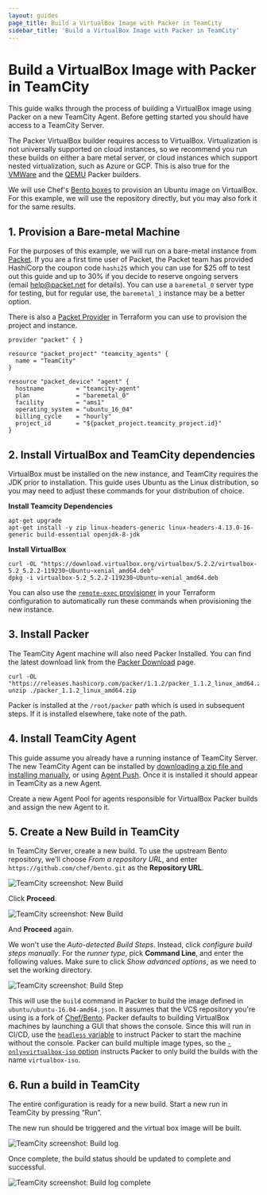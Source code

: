 ```yaml
---
layout: guides
page_title: Build a VirtualBox Image with Packer in TeamCity
sidebar_title: 'Build a VirtualBox Image with Packer in TeamCity'
---
```


# Build a VirtualBox Image with Packer in TeamCity

This guide walks through the process of building a VirtualBox image using
Packer on a new TeamCity Agent. Before getting started you should have access
to a TeamCity Server.

The Packer VirtualBox builder requires access to VirtualBox. Virtualization is
not universally supported on cloud instances, so we recommend you run these
builds on either a bare metal server, or cloud instances which support nested
virtualization, such as Azure or GCP. This is also true for the
[VMWare](/docs/builders/vmware) and the [QEMU](/docs/builders/qemu)
Packer builders.

We will use Chef's [Bento boxes](https://github.com/chef/bento) to provision an
Ubuntu image on VirtualBox. For this example, we will use the repository
directly, but you may also fork it for the same results.

## 1. Provision a Bare-metal Machine

For the purposes of this example, we will run on a bare-metal instance from
[Packet](https://www.packet.net/). If you are a first time user of Packet, the
Packet team has provided HashiCorp the coupon code `hashi25` which you can use
for \$25 off to test out this guide and up to 30&#x25; if you decide to
reserve ongoing servers (email help@packet.net for details). You can use
a `baremetal_0` server type for testing, but for regular use, the `baremetal_1`
instance may be a better option.

There is also a [Packet
Provider](https://www.terraform.io/docs/providers/packet/index.html) in
Terraform you can use to provision the project and instance.

```hcl
provider "packet" { }

resource "packet_project" "teamcity_agents" {
  name = "TeamCity"
}

resource "packet_device" "agent" {
  hostname         = "teamcity-agent"
  plan             = "baremetal_0"
  facility         = "ams1"
  operating_system = "ubuntu_16_04"
  billing_cycle    = "hourly"
  project_id       = "${packet_project.teamcity_project.id}"
}
```

## 2. Install VirtualBox and TeamCity dependencies

VirtualBox must be installed on the new instance, and TeamCity requires the JDK
prior to installation. This guide uses Ubuntu as the Linux distribution, so you
may need to adjust these commands for your distribution of choice.

**Install Teamcity Dependencies**

```shell
apt-get upgrade
apt-get install -y zip linux-headers-generic linux-headers-4.13.0-16-generic build-essential openjdk-8-jdk
```

**Install VirtualBox**

```
curl -OL "https://download.virtualbox.org/virtualbox/5.2.2/virtualbox-5.2_5.2.2-119230~Ubuntu~xenial_amd64.deb"
dpkg -i virtualbox-5.2_5.2.2-119230~Ubuntu~xenial_amd64.deb
```

You can also use the [`remote-exec`
provisioner](https://www.terraform.io/docs/provisioners/remote-exec.html) in
your Terraform configuration to automatically run these commands when
provisioning the new instance.

## 3. Install Packer

The TeamCity Agent machine will also need Packer Installed. You can find the
latest download link from the [Packer
Download](/downloads) page.

```shell
curl -OL "https://releases.hashicorp.com/packer/1.1.2/packer_1.1.2_linux_amd64.zip"
unzip ./packer_1.1.2_linux_amd64.zip
```

Packer is installed at the `/root/packer` path which is used in subsequent
steps. If it is installed elsewhere, take note of the path.

## 4. Install TeamCity Agent

This guide assume you already have a running instance of TeamCity Server. The
new TeamCity Agent can be installed by [downloading a zip file and installing
manually](https://confluence.jetbrains.com/display/TCD10//Setting+up+and+Running+Additional+Build+Agents#SettingupandRunningAdditionalBuildAgents-InstallingAdditionalBuildAgents),
or using [Agent
Push](https://confluence.jetbrains.com/display/TCD10//Setting+up+and+Running+Additional+Build+Agents#SettingupandRunningAdditionalBuildAgents-InstallingviaAgentPush).
Once it is installed it should appear in TeamCity as a new Agent.

Create a new Agent Pool for agents responsible for VirtualBox Packer builds and
assign the new Agent to it.

## 5. Create a New Build in TeamCity

In TeamCity Server, create a new build. To use the upstream Bento repository,
we'll choose _From a repository URL_, and enter
`https://github.com/chef/bento.git` as the **Repository URL**.

![TeamCity screenshot: New Build](/img/guides/teamcity_create_project_from_url-1.png)

Click **Proceed**.

![TeamCity screenshot: New Build](/img/guides/teamcity_create_project_from_url-2.png)

And **Proceed** again.

We won't use the _Auto-detected Build Steps_. Instead, click _configure build
steps manually_. For the _runner type_, pick **Command Line**, and enter the
following values. Make sure to click _Show advanced options_, as we need to set
the working directory.

![TeamCity screenshot: Build Step](/img/guides/teamcity_build_configuration.png)

This will use the `build` command in Packer to build the image defined in
`ubuntu/ubuntu-16.04-amd64.json`. It assumes that the VCS repository you're
using is a fork of [Chef/Bento](https://github.com/chef/bento). Packer defaults
to building VirtualBox machines by launching a GUI that shows the console.
Since this will run in CI/CD, use the [`headless`
variable](/docs/builders/virtualbox-iso#headless) to instruct Packer to
start the machine without the console. Packer can build multiple image types,
so the [`-only=virtualbox-iso`
option](/docs/commands/build#only-foo-bar-baz) instructs Packer to only
build the builds with the name `virtualbox-iso`.

## 6. Run a build in TeamCity

The entire configuration is ready for a new build. Start a new run in TeamCity
by pressing “Run”.

The new run should be triggered and the virtual box image will be built.

![TeamCity screenshot: Build log](/img/guides/teamcity_build_log.png)

Once complete, the build status should be updated to complete and successful.

![TeamCity screenshot: Build log complete](/img/guides/teamcity_build_log_complete.png)
